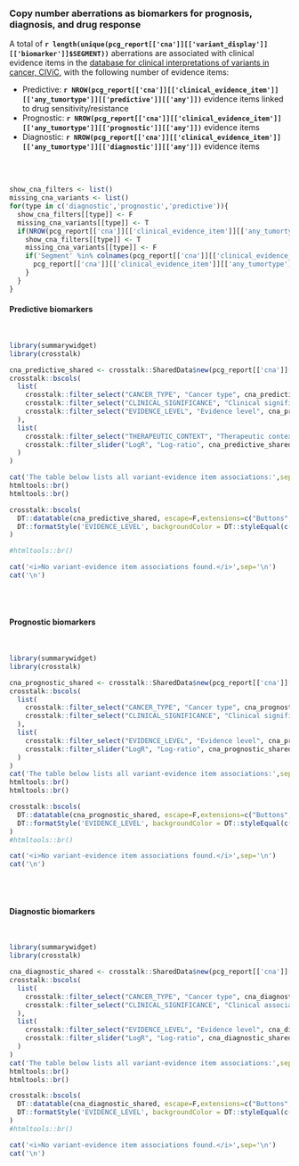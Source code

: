 
### Copy number aberrations as biomarkers for prognosis, diagnosis, and drug response {.tabset}

A total of __`r length(unique(pcg_report[['cna']][['variant_display']][['biomarker']]$SEGMENT))`__ aberrations are associated with clinical evidence items in the [database for clinical interpretations of variants in cancer, CIViC](https://civic.genome.wustl.edu/#/home), with the following number of evidence items:

 *  Predictive: __`r NROW(pcg_report[['cna']][['clinical_evidence_item']][['any_tumortype']][['predictive']][['any']])`__ evidence items linked to drug sensitivity/resistance
 *  Prognostic: __`r NROW(pcg_report[['cna']][['clinical_evidence_item']][['any_tumortype']][['prognostic']][['any']])`__ evidence items
 *  Diagnostic: __`r NROW(pcg_report[['cna']][['clinical_evidence_item']][['any_tumortype']][['diagnostic']][['any']])`__ evidence items

<br><br>
```r

show_cna_filters <- list()
missing_cna_variants <- list()
for(type in c('diagnostic','prognostic','predictive')){
  show_cna_filters[[type]] <- F
  missing_cna_variants[[type]] <- T
  if(NROW(pcg_report[['cna']][['clinical_evidence_item']][['any_tumortype']][[type]][['any']]) > 0){
    show_cna_filters[[type]] <- T
    missing_cna_variants[[type]] <- F
    if('Segment' %in% colnames(pcg_report[['cna']][['clinical_evidence_item']][['any_tumortype']][[type]][['any']]) & 'SEGMENT_LENGTH_MB' %in% colnames(pcg_report[['cna']][['clinical_evidence_item']][['any_tumortype']][[type]][['any']])){
      pcg_report[['cna']][['clinical_evidence_item']][['any_tumortype']][[type]][['any']] <- dplyr::rename(pcg_report[['cna']][['clinical_evidence_item']][['any_tumortype']][[type]][['any']], Segment = SEGMENT, Length_Mb = SEGMENT_LENGTH_MB)
    }
  }
}

```


#### Predictive biomarkers

<br>

```r
library(summarywidget)
library(crosstalk)

cna_predictive_shared <- crosstalk::SharedData$new(pcg_report[['cna']][['clinical_evidence_item']][['any_tumortype']][['predictive']][['any']])
crosstalk::bscols(
  list(
    crosstalk::filter_select("CANCER_TYPE", "Cancer type", cna_predictive_shared, ~CANCER_TYPE),
    crosstalk::filter_select("CLINICAL_SIGNIFICANCE", "Clinical significance", cna_predictive_shared, ~CLINICAL_SIGNIFICANCE),
    crosstalk::filter_select("EVIDENCE_LEVEL", "Evidence level", cna_predictive_shared, ~EVIDENCE_LEVEL)
  ),
  list(
    crosstalk::filter_select("THERAPEUTIC_CONTEXT", "Therapeutic context", cna_predictive_shared, ~THERAPEUTIC_CONTEXT),
    crosstalk::filter_slider("LogR", "Log-ratio", cna_predictive_shared, ~LogR, ticks = F)
  )
)

cat('The table below lists all variant-evidence item associations:',sep='\n')
htmltools::br()
htmltools::br()

crosstalk::bscols(
  DT::datatable(cna_predictive_shared, escape=F,extensions=c("Buttons","Responsive"), width = "100%",options=list(buttons = c('csv','excel'),dom = 'Bfrtip')) %>%
  DT::formatStyle('EVIDENCE_LEVEL', backgroundColor = DT::styleEqual(c('A: Validated','A: FDA/NCCN/ELN guidelines','B: Clinical evidence','B1: Clinical evidence: late trials','B2: Clinical evidence: early trials','C: Case study','D: Preclinical evidence','E: Indirect evidence'), c("#009E73","#009E73","#56B4E9", "#56B4E9","#56B4E9","#0072B2","#E69F00", "#F0E442")))
)

#htmltools::br()

```

```r
cat('<i>No variant-evidence item associations found.</i>',sep='\n')
cat('\n')
```

<br><br>

#### Prognostic biomarkers

<br>

```r

library(summarywidget)
library(crosstalk)

cna_prognostic_shared <- crosstalk::SharedData$new(pcg_report[['cna']][['clinical_evidence_item']][['any_tumortype']][['prognostic']][['any']])
crosstalk::bscols(
  list(
    crosstalk::filter_select("CANCER_TYPE", "Cancer type", cna_prognostic_shared, ~CANCER_TYPE),
    crosstalk::filter_select("CLINICAL_SIGNIFICANCE", "Clinical significance", cna_prognostic_shared, ~CLINICAL_SIGNIFICANCE)
  ),
  list(
    crosstalk::filter_select("EVIDENCE_LEVEL", "Evidence level", cna_prognostic_shared, ~EVIDENCE_LEVEL),
    crosstalk::filter_slider("LogR", "Log-ratio", cna_prognostic_shared, ~LogR, ticks = F)    
  )
)
cat('The table below lists all variant-evidence item associations:',sep='\n')
htmltools::br()
htmltools::br()

crosstalk::bscols(
  DT::datatable(cna_prognostic_shared, escape=F,extensions=c("Buttons","Responsive"), width = "100%",options=list(buttons = c('csv','excel'),dom = 'Bfrtip')) %>%
  DT::formatStyle('EVIDENCE_LEVEL', backgroundColor = DT::styleEqual(c('A: Validated','A: FDA/NCCN/ELN guidelines','B: Clinical evidence','B1: Clinical evidence: late trials','B2: Clinical evidence: early trials','C: Case study','D: Preclinical evidence','E: Indirect evidence'), c("#009E73","#009E73","#56B4E9", "#56B4E9","#56B4E9","#0072B2","#E69F00", "#F0E442")))
)
#htmltools::br()

```

```r
cat('<i>No variant-evidence item associations found.</i>',sep='\n')
cat('\n')
```

<br><br>

#### Diagnostic biomarkers

<br>

```r

library(summarywidget)
library(crosstalk)

cna_diagnostic_shared <- crosstalk::SharedData$new(pcg_report[['cna']][['clinical_evidence_item']][['any_tumortype']][['diagnostic']])
crosstalk::bscols(
  list(
    crosstalk::filter_select("CANCER_TYPE", "Cancer type", cna_diagnostic_shared, ~CANCER_TYPE),
    crosstalk::filter_select("CLINICAL_SIGNIFICANCE", "Clinical association", cna_diagnostic_shared, ~CLINICAL_SIGNIFICANCE)
  ),
  list(
    crosstalk::filter_select("EVIDENCE_LEVEL", "Evidence level", cna_diagnostic_shared, ~EVIDENCE_LEVEL),
    crosstalk::filter_slider("LogR", "Log-ratio", cna_diagnostic_shared, ~LogR, ticks = F)
  )
)
cat('The table below lists all variant-evidence item associations:',sep='\n')
htmltools::br()
htmltools::br()

crosstalk::bscols(
  DT::datatable(cna_diagnostic_shared, escape=F,extensions=c("Buttons","Responsive"), width = "100%",options=list(buttons = c('csv','excel'),dom = 'Bfrtip')) %>%
  DT::formatStyle('EVIDENCE_LEVEL', backgroundColor = DT::styleEqual(c('A: Validated','A: FDA/NCCN/ELN guidelines','B: Clinical evidence','B1: Clinical evidence: late trials','B2: Clinical evidence: early trials','C: Case study','D: Preclinical evidence','E: Indirect evidence'), c("#009E73","#009E73","#56B4E9", "#56B4E9","#56B4E9","#0072B2","#E69F00", "#F0E442")))
)
#htmltools::br()

```

```r
cat('<i>No variant-evidence item associations found.</i>',sep='\n')
cat('\n')
```

<br><br>

